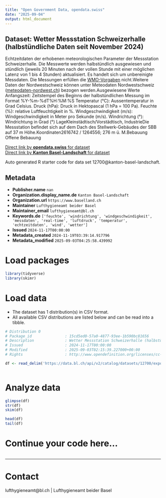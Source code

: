 ```yaml
---
title: "Open Government Data, opendata.swiss"
date: "2025-09-04"
output: html_document
---
```


## Dataset: Wetter Messstation Schweizerhalle (halbstündliche Daten seit November 2024)

Echtzeitdaten
der erhobenen meteorologischen Parameter der Messstation Schweizerhalle. Die
Messwerte werden halbstündlich ausgewiesen und stündlich (jeweils 20 Minuten
nach der vollen Stunde mit einer möglichen Latenz von 1 bis 4 Stunden)
aktualisiert. Es handelt sich um unbereinigte Messdaten. Die Messungen erfüllen die [WMO-Vorgaben](https://www.meteoschweiz.admin.ch/wetter/messsysteme/bodenstationen/automatisches-messnetz/zertifizierung-von-messstationen.html) nicht.Weitere Daten der Nordwestschweiz können unter Meteodaten Nordwestschweiz ([meteodaten-nordwest.ch](https://meteodaten-nordwest.ch/)) bezogen werden.Ausgewiesene
Werte
Anfangszeit:
     Zeitstempel des Beginns der halbstündlichen Messung im Format
     %Y-%m-%dT%H:%M:%S
Temperatur
     (°C): Aussentemperatur in Grad Celsius.
Druck
     (hPa): Druck in Hektopascal (1 hPa = 100 Pa).
Feuchte
     (%): relative Luftfeuchtigkeit in %.
Windgeschwindigkeit
     (m/s): Windgeschwindigkeit in Meter pro Sekunde (m/s).
Windrichtung
     (°): Windrichtung in Grad (°)
LageKleinstädtisch/Vorstädtisch,
IndustrieDie Messstation befindet sich auf dem Dach des Stellwerk-Gebäudes der SBB auf 37 m Höhe.Koordinaten2616742 /
1264556; 276 m ü. M.Bebauung
Offene Bebauung

[Direct link by **opendata.swiss** for dataset](https://opendata.swiss/de/dataset/wetter-messstation-schweizerhalle-halbstundliche-daten-seit-september-2024)<br>
[Direct link by **Kanton Basel-Landschaft** for dataset](https://data.bl.ch/explore/dataset/12700/)

Auto generated R starter code for data set 12700@kanton-basel-landschaft.

## Metadata

- **Publisher.name** `nan`
- **Organization.display_name.de** `Kanton Basel-Landschaft`
- **Organization.url** `https://www.baselland.ch`
- **Maintainer** `Lufthygieneamt beider Basel`
- **Maintainer_email** `lufthygieneamt@bl.ch`
- **Keywords.de** `['feuchte', 'windrichtung', 'windgeschwindigkeit', 'messdaten', 'real-time', 'luftdruck', 'temperatur', 'echtzeitdaten', 'wind', 'wetter']`
- **Issued** `2024-11-17T00:00:00`
- **Metadata_created** `2024-11-19T03:39:14.917796`
- **Metadata_modified** `2025-09-03T04:25:58.439992`


# Load packages

```r

library(tidyverse)
library(skimr)

```

# Load data

-   The dataset has 1 distribution(s) in CSV format.
-   All available CSV distributions are listed below and can be read into a tibble.

```r

# Distribution 0
# Package_id               : 15cd5ed0-57a0-4877-93ee-1b590bc81656
# Description              : Wetter Messstation Schweizerhalle (halbstündliche Daten seit November 2024) (csv)
# Issued                   : 2024-11-17T00:00:00
# Modified                 : 2025-09-03T02:15:39.227000+00:00
# Rights                   : http://www.opendefinition.org/licenses/cc-by/

df <- read_delim('https://data.bl.ch/api/v2/catalog/datasets/12700/exports/csv?use_labels=true')



```

# Analyze data

```r

glimpse(df)
str(df)
skim(df)

head(df)
tail(df)

```

# Continue your code here...

```r

```

------------------------------------------------------------------------

# Contact

lufthygieneamt@bl.ch | Lufthygieneamt beider Basel
